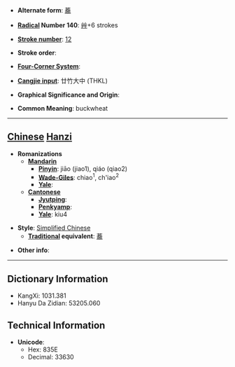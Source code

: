 * '''Alternate form''': [[蕎]]

* '''[[Wiktionary:Chinese radical index| Radical]] Number 140''': [[Wiktionary:Chinese radical index 艸|艸]]+6 strokes

* '''[[Wiktionary:Chinese total strokes index|Stroke number]]''': [[Wiktionary:Chinese total strokes index 12|12]]

* '''Stroke order''': 

* '''[[Wiktionary:Chinese four corner index|Four-Corner System]]''': 

* '''[[Wiktionary:Chinese Cangjie index|Cangjie input]]''': 廿竹大中 (THKL)

* '''Graphical Significance and Origin''': 

* '''Common Meaning''': buckwheat

----

== [[Chinese]] [[Hanzi]] ==

* '''Romanizations'''
** '''[[Mandarin]]'''
*** '''[[Pinyin]]''': jiāo (jiao1), qiáo (qiao2)
*** '''[[Wade-Giles]]''': chiao<sup>1</sup>, ch'iao<sup>2</sup>
*** '''[[Yale]]''': 
** '''[[Cantonese]]'''
*** '''[[Jyutping]]''':
*** '''[[Penkyamp]]''': 
*** '''[[Yale]]''': kiu4

* '''Style''': [[Simplified Chinese]] 
** '''[[Traditional Chinese|Traditional]] equivalent''': [[蕎]]

* '''Other info''': 

----

== Dictionary Information ==

* KangXi: 1031.381
* Hanyu Da Zidian: 53205.060

== Technical Information ==

* '''Unicode''':
** Hex: 835E
** Decimal: 33630